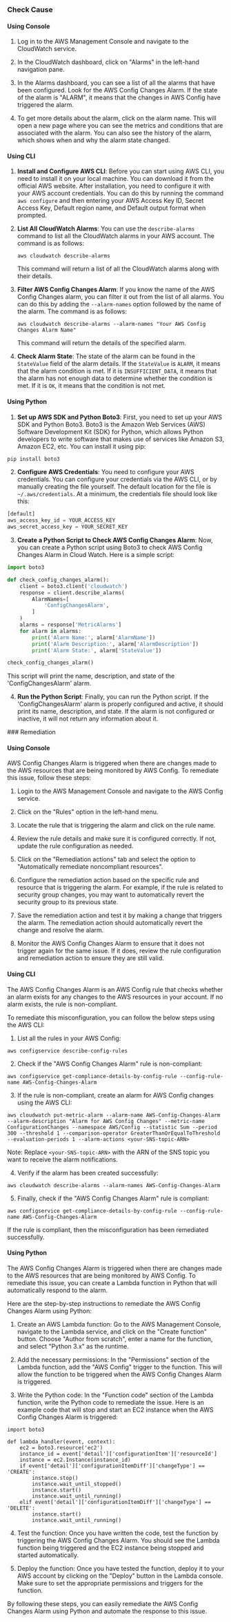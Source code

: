

<Tabs><Tab title='Cause'>
### Check Cause

#### Using Console

1. Log in to the AWS Management Console and navigate to the CloudWatch service. 

2. In the CloudWatch dashboard, click on "Alarms" in the left-hand navigation pane. 

3. In the Alarms dashboard, you can see a list of all the alarms that have been configured. Look for the AWS Config Changes Alarm. If the state of the alarm is "ALARM", it means that the changes in AWS Config have triggered the alarm.

4. To get more details about the alarm, click on the alarm name. This will open a new page where you can see the metrics and conditions that are associated with the alarm. You can also see the history of the alarm, which shows when and why the alarm state changed.

#### Using CLI

1. **Install and Configure AWS CLI**: Before you can start using AWS CLI, you need to install it on your local machine. You can download it from the official AWS website. After installation, you need to configure it with your AWS account credentials. You can do this by running the command `aws configure` and then entering your AWS Access Key ID, Secret Access Key, Default region name, and Default output format when prompted.

2. **List All CloudWatch Alarms**: You can use the `describe-alarms` command to list all the CloudWatch alarms in your AWS account. The command is as follows:

    ```
    aws cloudwatch describe-alarms
    ```

    This command will return a list of all the CloudWatch alarms along with their details.

3. **Filter AWS Config Changes Alarm**: If you know the name of the AWS Config Changes alarm, you can filter it out from the list of all alarms. You can do this by adding the `--alarm-names` option followed by the name of the alarm. The command is as follows:

    ```
    aws cloudwatch describe-alarms --alarm-names "Your AWS Config Changes Alarm Name"
    ```

    This command will return the details of the specified alarm.

4. **Check Alarm State**: The state of the alarm can be found in the `StateValue` field of the alarm details. If the `StateValue` is `ALARM`, it means that the alarm condition is met. If it is `INSUFFICIENT_DATA`, it means that the alarm has not enough data to determine whether the condition is met. If it is `OK`, it means that the condition is not met.

#### Using Python

1. **Set up AWS SDK and Python Boto3**: First, you need to set up your AWS SDK and Python Boto3. Boto3 is the Amazon Web Services (AWS) Software Development Kit (SDK) for Python, which allows Python developers to write software that makes use of services like Amazon S3, Amazon EC2, etc. You can install it using pip:

```python
pip install boto3
```

2. **Configure AWS Credentials**: You need to configure your AWS credentials. You can configure your credentials via the AWS CLI, or by manually creating the file yourself. The default location for the file is `~/.aws/credentials`. At a minimum, the credentials file should look like this:

```python
[default]
aws_access_key_id = YOUR_ACCESS_KEY
aws_secret_access_key = YOUR_SECRET_KEY
```

3. **Create a Python Script to Check AWS Config Changes Alarm**: Now, you can create a Python script using Boto3 to check AWS Config Changes Alarm in Cloud Watch. Here is a simple script:

```python
import boto3

def check_config_changes_alarm():
    client = boto3.client('cloudwatch')
    response = client.describe_alarms(
        AlarmNames=[
            'ConfigChangesAlarm',
        ]
    )
    alarms = response['MetricAlarms']
    for alarm in alarms:
        print('Alarm Name:', alarm['AlarmName'])
        print('Alarm Description:', alarm['AlarmDescription'])
        print('Alarm State:', alarm['StateValue'])

check_config_changes_alarm()
```

This script will print the name, description, and state of the 'ConfigChangesAlarm' alarm.

4. **Run the Python Script**: Finally, you can run the Python script. If the 'ConfigChangesAlarm' alarm is properly configured and active, it should print its name, description, and state. If the alarm is not configured or inactive, it will not return any information about it.

</Tab>

<Tab title='Remediation'>
### Remediation

#### Using Console

AWS Config Changes Alarm is triggered when there are changes made to the AWS resources that are being monitored by AWS Config. To remediate this issue, follow these steps:

1. Login to the AWS Management Console and navigate to the AWS Config service.

2. Click on the "Rules" option in the left-hand menu.

3. Locate the rule that is triggering the alarm and click on the rule name.

4. Review the rule details and make sure it is configured correctly. If not, update the rule configuration as needed.

5. Click on the "Remediation actions" tab and select the option to "Automatically remediate noncompliant resources".

6. Configure the remediation action based on the specific rule and resource that is triggering the alarm. For example, if the rule is related to security group changes, you may want to automatically revert the security group to its previous state.

7. Save the remediation action and test it by making a change that triggers the alarm. The remediation action should automatically revert the change and resolve the alarm.

8. Monitor the AWS Config Changes Alarm to ensure that it does not trigger again for the same issue. If it does, review the rule configuration and remediation action to ensure they are still valid.

#### Using CLI

The AWS Config Changes Alarm is an AWS Config rule that checks whether an alarm exists for any changes to the AWS resources in your account. If no alarm exists, the rule is non-compliant.

To remediate this misconfiguration, you can follow the below steps using the AWS CLI:

1. List all the rules in your AWS Config:

```
aws configservice describe-config-rules
```

2. Check if the "AWS Config Changes Alarm" rule is non-compliant:

```
aws configservice get-compliance-details-by-config-rule --config-rule-name AWS-Config-Changes-Alarm
```

3. If the rule is non-compliant, create an alarm for AWS Config changes using the AWS CLI:

```
aws cloudwatch put-metric-alarm --alarm-name AWS-Config-Changes-Alarm --alarm-description "Alarm for AWS Config Changes" --metric-name ConfigurationChanges --namespace AWS/Config --statistic Sum --period 300 --threshold 1 --comparison-operator GreaterThanOrEqualToThreshold --evaluation-periods 1 --alarm-actions <your-SNS-topic-ARN>
```

Note: Replace `<your-SNS-topic-ARN>` with the ARN of the SNS topic you want to receive the alarm notifications.

4. Verify if the alarm has been created successfully:

```
aws cloudwatch describe-alarms --alarm-names AWS-Config-Changes-Alarm
```

5. Finally, check if the "AWS Config Changes Alarm" rule is compliant:

```
aws configservice get-compliance-details-by-config-rule --config-rule-name AWS-Config-Changes-Alarm
```

If the rule is compliant, then the misconfiguration has been remediated successfully.

#### Using Python

The AWS Config Changes Alarm is triggered when there are changes made to the AWS resources that are being monitored by AWS Config. To remediate this issue, you can create a Lambda function in Python that will automatically respond to the alarm.

Here are the step-by-step instructions to remediate the AWS Config Changes Alarm using Python:

1. Create an AWS Lambda function: Go to the AWS Management Console, navigate to the Lambda service, and click on the "Create function" button. Choose "Author from scratch", enter a name for the function, and select "Python 3.x" as the runtime.

2. Add the necessary permissions: In the "Permissions" section of the Lambda function, add the "AWS Config" trigger to the function. This will allow the function to be triggered when the AWS Config Changes Alarm is triggered.

3. Write the Python code: In the "Function code" section of the Lambda function, write the Python code to remediate the issue. Here is an example code that will stop and start an EC2 instance when the AWS Config Changes Alarm is triggered:

```
import boto3

def lambda_handler(event, context):
    ec2 = boto3.resource('ec2')
    instance_id = event['detail']['configurationItem']['resourceId']
    instance = ec2.Instance(instance_id)
    if event['detail']['configurationItemDiff']['changeType'] == 'CREATE':
        instance.stop()
        instance.wait_until_stopped()
        instance.start()
        instance.wait_until_running()
    elif event['detail']['configurationItemDiff']['changeType'] == 'DELETE':
        instance.start()
        instance.wait_until_running()
```

4. Test the function: Once you have written the code, test the function by triggering the AWS Config Changes Alarm. You should see the Lambda function being triggered and the EC2 instance being stopped and started automatically.

5. Deploy the function: Once you have tested the function, deploy it to your AWS account by clicking on the "Deploy" button in the Lambda console. Make sure to set the appropriate permissions and triggers for the function.

By following these steps, you can easily remediate the AWS Config Changes Alarm using Python and automate the response to this issue.


</Tab>
</Tabs>